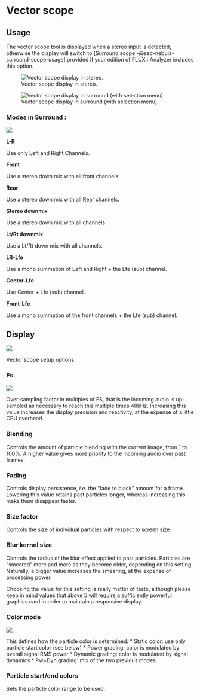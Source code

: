 # Vector scope

## Usage
The vector scope tool is displayed when a stereo input is detected, otherwise the display will switch to [Surround scope -@sec-nebula-surround-scope-usage] provided if your edition of FLUX:: Analyzer includes this option.

![Vector scope display in stereo.](https://media.githubusercontent.com/media/FLUX-SE/doc_images/main/Analyzer/VectorScope/Main.png)

![Vector scope display in surround (with selection menu).](https://media.githubusercontent.com/media/FLUX-SE/doc_images/main/Analyzer/VectorScope/Stereo.png)

### Modes in Surround :

![](https://media.githubusercontent.com/media/FLUX-SE/doc_images/main/Analyzer/VectorScope/SurroundModes.png)

**L-R**

Use only Left and Right Channels.

**Front**

Use a stereo down mix with all front channels.

**Rear**

Use a stereo down mix with all Rear channels.

**Stereo downmix**

Use a stereo down mix with all channels.

**Lt/Rt downmix**

Use a Lt/Rt down mix with all channels.

**LR-Lfe**

Use a mono summation of Left and Right + the Lfe (sub) channel.

**Center-Lfe**

Use Center + Lfe (sub) channel.

**Front-Lfe**

Use a mono summation of the front channels + the Lfe (sub) channel.


## Display
![](https://media.githubusercontent.com/media/FLUX-SE/doc_images/main/Analyzer/VectorScope/Setup.png)

:::{.callout-note}
Vector scope setup options
:::

### Fs
![](https://media.githubusercontent.com/media/FLUX-SE/doc_images/main/Analyzer/VectorScope/FS.png)

Over-sampling factor in multiples of FS, that is the incoming audio is up-sampled as necessary to reach this multiple times 48kHz.
Increasing this value increases the display precision and reactivity, at the expense of a little CPU overhead.

### Blending
Controls the amount of particle blending with the current image, from 1 to 100%. 
A higher value gives more priority to the incoming audio over past frames.

### Fading
Controls display persistence, <i>i.e.</i> the "fade to black" amount for a frame. 
Lowering this value retains past particles longer, whereas increasing this make them disappear faster.

### Size factor
Controls the size of individual particles with respect to screen size.

### Blur kernel size
Controls the radius of the blur effect applied to past particles.
Particles are "smeared" more and more as they become older, depending on this setting. 
Naturally, a bigger value increases the smearing, at the expense of processing power.

:::{.callout-note}
Choosing the value for this setting is really matter of taste, although please keep in mind values that above 5 will require a sufficiently powerful graphics card in order to  maintain a responsive display.
:::

### Color mode
![](https://media.githubusercontent.com/media/FLUX-SE/doc_images/main/Analyzer/VectorScope/ColorMode.png)

This defines how the particle color is determined:
* Static color: use only particle start color (see below)
* Power grading: color is modulated by overall signal RMS power
* Dynamic grading: color is modulated by signal dynamics
* Pw+Dyn grading: mix of the two previous modes

### Particle start/end colors
Sets the particle color range to be used.
